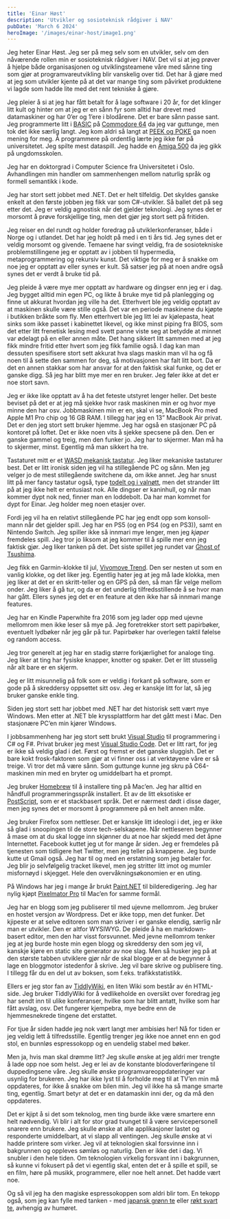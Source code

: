 ```yaml
---
title: 'Einar Høst'
description: 'Utvikler og sosioteknisk rådgiver i NAV'
pubDate: 'March 6 2024'
heroImage: '/images/einar-host/image1.png'
---
```









<Question1/>

Jeg heter Einar Høst. Jeg ser på meg selv som en utvikler, selv om den nåværende rollen min er sosioteknisk rådgiver i NAV. Det vil si at jeg prøver å hjelpe både organisasjonen og utviklingsteamene våre med sånne ting som gjør at programvareutvikling blir vanskelig over tid. Det har å gjøre med at jeg som utvikler kjente på at det var mange ting som påvirket produktene vi lagde som hadde lite med det rent tekniske å gjøre.

Jeg pleier å si at jeg har fått betalt for å lage software i 20 år, for det klinger litt kult og hinter om at jeg er en sånn fyr som alltid har drevet med datamaskiner og har 0’er og 1’ere i blodårene. Det er bare sånn passe sant. Jeg programmerte litt i [BASIC](https://www.c64-wiki.com/wiki/BASIC) på [Commodore 64](https://en.wikipedia.org/wiki/Commodore_64) da jeg var guttunge, men tok det ikke særlig langt. Jeg kom aldri så langt at [PEEK og POKE](https://en.wikipedia.org/wiki/PEEK_and_POKE) ga noen mening for meg. Å programmere på ordentlig lærte jeg ikke før på universitetet. Jeg spilte mest dataspill. Jeg hadde en [Amiga 500](https://en.wikipedia.org/wiki/Amiga_500) da jeg gikk på ungdomsskolen.

Jeg har en doktorgrad i Computer Science fra Universitetet i Oslo. Avhandlingen min handler om sammenhengen mellom naturlig språk og formell semantikk i kode.

Jeg har stort sett jobbet med .NET. Det er helt tilfeldig. Det skyldes ganske enkelt at den første jobben jeg fikk var som C#-utvikler. Så ballet det på seg etter det. Jeg er veldig agnostisk når det gjelder teknologi. Jeg synes det er morsomt å prøve forskjellige ting, men det gjør jeg stort sett på fritiden.

Jeg reiser en del rundt og holder foredrag på utviklerkonferanser, både i Norge og i utlandet. Det har jeg holdt på med i en ti års tid. Jeg synes det er veldig morsomt og givende. Temaene har svingt veldig, fra de sosiotekniske problemstillingene jeg er opptatt av i jobben til hypermedia, metaprogrammering og rekursiv kunst. Det viktige for meg er å snakke om noe jeg er opptatt av eller synes er kult. Så satser jeg på at noen andre også synes det er verdt å bruke tid på.

<Question2/>

Jeg pleide å være mye mer opptatt av hardware og dingser enn jeg er i dag. Jeg bygget alltid min egen PC, og likte å bruke mye tid på planlegging og finne ut akkurat hvordan jeg ville ha det. Etterhvert ble jeg veldig opptatt av at maskinen skulle være stille også. Det var en periode maskinene du kjøpte i butikken bråkte som fly. Men etterhvert ble jeg litt lei av kjølepasta, heat sinks som ikke passet i kabinettet likevel, og ikke minst piping fra BIOS, som det etter litt frenetisk lesing med svett panne viste seg at betydde at minnet var ødelagt på en eller annen måte. Det hang sikkert litt sammen med at jeg fikk mindre fritid etter hvert som jeg fikk familie også. I dag kan man dessuten spesifisere stort sett akkurat hva slags maskin man vil ha og få noen til å sette den sammen for deg, så motivasjonen har falt litt bort. Da er det en annen stakkar som har ansvar for at den faktisk skal funke, og det er ganske digg. Så jeg har blitt mye mer en ren bruker. Jeg føler ikke at det er noe stort savn.

Jeg er ikke like opptatt av å ha det feteste utstyret lenger heller. Det beste beviset på det er at jeg må sjekke hvor rask maskinen min er og hvor mye minne den har osv. Jobbmaskinen min er en, skal vi se, MacBook Pro med Apple M1 Pro chip og 16 GB RAM. I tillegg har jeg en 13” MacBook Air privat. Det er den jeg stort sett bruker hjemme. Jeg har også en stasjonær PC på kontoret på loftet. Det er ikke noen vits å sjekke specsene på den. Den er ganske gammel og treig, men den funker jo. Jeg har to skjermer. Man må ha to skjermer, minst. Egentlig må man sikkert ha tre.

Tastaturet mitt er et [WASD mekanisk tastatur](https://www.wasdkeyboards.com/). Jeg liker mekaniske tastaturer best. Det er litt ironisk siden jeg vil ha stillegående PC og sånn. Men jeg velger jo de mest stillegående switchene da, om ikke annet. Jeg har snust litt på mer fancy tastatur også, type [todelt og i valnøtt](https://shop.keyboard.io/), men det strander litt på at jeg ikke helt er entusiast nok. Alle dingser er kaninhull, og når man kommer dypt nok ned, finner man en loddebolt. Da har man kommet for dypt for Einar. Jeg holder meg noen etasjer over.

Fordi jeg vil ha en relativt stillegående PC har jeg endt opp som konsoll-mann når det gjelder spill. Jeg har en PS5 (og en PS4 (og en PS3)), samt en Nintendo Switch. Jeg spiller ikke så innmari mye lenger, men jeg _kjøper_ fremdeles spill. Jeg tror jo liksom at jeg kommer til å spille mer enn jeg faktisk gjør. Jeg liker tanken på det. Det siste spillet jeg rundet var [Ghost of Tsushima](https://en.wikipedia.org/wiki/Ghost_of_Tsushima).

Jeg fikk en Garmin-klokke til jul, [Vivomove Trend](https://www.garmin.com/nb-NO/p/785411/pn/010-02665-00). Den ser nesten ut som en vanlig klokke, og det liker jeg. Egentlig hater jeg at jeg må lade klokka, men jeg liker at det er en skritt-teller og en GPS på den, så man får velge mellom onder. Jeg liker å gå tur, og da er det underlig tilfredsstillende å se hvor man har gått. Ellers synes jeg det er en feature at den ikke har så innmari mange features.

Jeg har en Kindle Paperwhite fra 2016 som jeg lader opp med ujevne mellomrom men ikke leser så mye på. Jeg foretrekker stort sett papirbøker, eventuelt lydbøker når jeg går på tur. Papirbøker har overlegen taktil følelse og random access.

Jeg tror generelt at jeg har en stadig større forkjærlighet for analoge ting. Jeg liker at ting har fysiske knapper, knotter og spaker. Det er litt stusselig når alt bare er en skjerm.

<Question3/>

Jeg er litt misunnelig på folk som er veldig i forkant på software, som er gode på å skreddersy oppsettet sitt osv. Jeg er kanskje litt for lat, så jeg bruker ganske enkle ting.

Siden jeg stort sett har jobbet med .NET har det historisk sett vært mye Windows. Men etter at .NET ble kryssplattform har det gått mest i Mac. Den stasjonære PC’en min kjører Windows.

I jobbsammenheng har jeg stort sett brukt [Visual Studio](https://visualstudio.microsoft.com/) til programmering i C# og F#. Privat bruker jeg mest [Visual Studio Code](https://code.visualstudio.com/). Det er litt rart, for jeg er ikke så veldig glad i det. Først og fremst er det ganske sluggish. Det er bare kokt frosk-faktoren som gjør at vi finner oss i at verktøyene våre er så treige. Vi tror det må være sånn. Som guttunge kunne jeg skru på C64-maskinen min med en bryter og umiddelbart ha et prompt.

Jeg bruker [Homebrew](https://brew.sh/) til å installere ting på Mac’en. Jeg har alltid en håndfull programmeringsspråk installert. Et av de litt eksotiske er [PostScript](https://en.wikipedia.org/wiki/PostScript), som er et stackbasert språk. Det er nærmest dødt i disse dager, men jeg synes det er morsomt å programmere på en helt annen måte.

Jeg bruker Firefox som nettleser. Det er kanskje litt ideologi i det, jeg er ikke så glad i snoopingen til de store tech-selskapene. Når nettleseren begynner å mase om at du skal logge inn skjønner du at noe har skjedd med det åpne Internettet. Facebook kuttet jeg ut for mange år siden. Jeg er fremdeles på tjenesten som tidligere het Twitter, men jeg teller på knappene. Jeg burde kutte ut Gmail også. Jeg har til og med en erstatning som jeg betaler for. Jeg blir jo selvfølgelig tracket likevel, men jeg stritter litt imot og mumler misfornøyd i skjegget. Hele den overvåkningsøkonomien er en uting.

På Windows har jeg i mange år brukt [Paint.NET](https://www.getpaint.net/) til bilderedigering. Jeg har nylig kjøpt [Pixelmator Pro](https://www.pixelmator.com/pro/) til Mac’en for samme formål.

Jeg har en blogg som jeg publiserer til med ujevne mellomrom. Jeg bruker en hostet versjon av Wordpress. Det er ikke topp, men det funker. Det kjipeste er at selve editoren som man skriver i er ganske elendig, særlig når man er utvikler. Den er altfor WYSIWYG. De pleide å ha en markdown-basert editor, men den har visst forsvunnet. Med jevne mellomrom tenker jeg at jeg burde hoste min egen blogg og skreddersy den som jeg vil, kanskje kjøre en static site generator av noe slag. Men så husker jeg på at den største tabben utviklere gjør når de skal blogge er at de begynner å lage en bloggmotor istedenfor å skrive. Jeg vil bare skrive og publisere ting. I tillegg får du en del ut av boksen, som f.eks. trafikkstatistikk.

Ellers er jeg stor fan av [TiddlyWiki](https://tiddlywiki.com/), en liten Wiki som består av én HTML-side. Jeg bruker TiddlyWiki for å vedlikeholde en oversikt over foredrag jeg har sendt inn til ulike konferanser, hvilke som har blitt antatt, hvilke som har fått avslag, osv. Det fungerer kjempebra, mye bedre enn de hjemmesnekrede tingene det erstattet.


<Question4/>

For tjue år siden hadde jeg nok vært langt mer ambisiøs her! Nå for tiden er jeg veldig lett å tilfredsstille. Egentlig trenger jeg ikke noe annet enn en god stol, en bunnløs espressokopp og en uendelig stabel med bøker.

Men ja, hvis man skal drømme litt? Jeg skulle ønske at jeg aldri mer trengte å lade opp noe som helst. Jeg er lei av de konstante blodoverføringene til duppedingsene våre. Jeg skulle ønske programvareoppdateringer var usynlig for brukeren. Jeg har ikke lyst til å forholde meg til at TV’en min må oppdateres, for ikke å snakke om bilen min. Jeg vil ikke ha så mange smarte ting, egentlig. Smart betyr at det er en datamaskin inni der, og da må den oppdateres.

Det er kjipt å si det som teknolog, men ting burde ikke være smartere enn helt nødvendig. Vi blir i alt for stor grad tvunget til å være servicepersonell snarere enn brukere. Jeg skulle ønske at alle applikasjoner lastet og responderte umiddelbart, at vi slapp all ventingen. Jeg skulle ønske at vi hadde printere som virker. Jeg vil at teknologien skal forsvinne inn i bakgrunnen og oppleves sømløs og naturlig. Den er ikke det i dag. Vi snubler i den hele tiden. Om teknologien virkelig forsvant inn i bakgrunnen, så kunne vi fokusert på det vi egentlig skal, enten det er å spille et spill, se en film, høre på musikk, programmere, eller noe helt annet. Det hadde vært noe.

Og så vil jeg ha den magiske espressokoppen som aldri blir tom. En tekopp også, som jeg kan fylle med tanken - med [japansk grønn te](https://www.palaisdesthes.no/products/ryokucha-midori) eller [røkt svart te](https://tedragen.no/products/copy-of-raud-drage-hong-shui-oolong-te-1), avhengig av humøret.